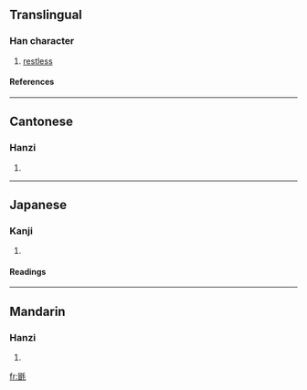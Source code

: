 ==Translingual==
===Han character===
{{Han char|rn=82|rad=毛|as=09|sn=13|four=6261<sub>4</sub>|canj=日山竹手山 (AUHQU)}}
# [[restless]]
====References====
{{Han ref|kx=0594.320|dkj=16890|dj=0986.250|hdz=32001.190|uh=6BF7|ud=27639|bh=DE41|bd=56897}}

----
==Cantonese==
===Hanzi===
{{yue-hanzi|jyut=|y=mou6}}
# {{defn|Cantonese}}

----
==Japanese==
===Kanji===
{{ja-kanji|grade=|rs=毛09}}
# {{defn|Japanese}} 
====Readings====
{{ja-readings|on=[[ぼう]] (bō), [[もう]] (mō)|kun=[[とける]] (tokeru)}}

----
==Mandarin==
===Hanzi===
{{cmn-hanzi|pin=[[mào]] (mao4)|wg=mao<sup>4</sup>}}
# {{defn|Mandarin}}

[[fr:毷]]